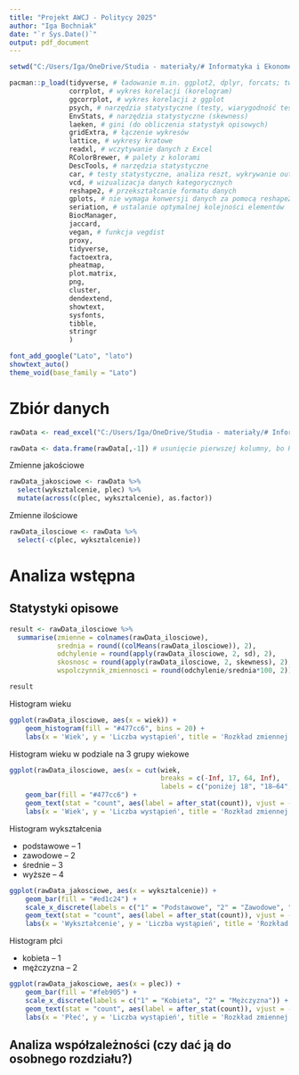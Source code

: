---
title: "Projekt AWCJ - Politycy 2025"
author: "Iga Bochniak"
date: "`r Sys.Date()`"
output: pdf_document
---

```{r Sciezka, echo = FALSE}
setwd("C:/Users/Iga/OneDrive/Studia - materiały/# Informatyka i Ekonometria/0.2 SEMESTR II/Analiza wielowymiarowa cech jakościowych/Laboratoria/PROJEKT")
```

```{r Pakiety, echo = FALSE, message = FALSE, warning = FALSE}
pacman::p_load(tidyverse, # ładowanie m.in. ggplot2, dplyr, forcats; tworzenie kodów z operatorem pipe %>% 
               corrplot, # wykres korelacji (korelogram)
               ggcorrplot, # wykres korelacji z ggplot
               psych, # narzędzia statystyczne (testy, wiarygodność testów, analizy) 
               EnvStats, # narzędzia statystyczne (skewness) 
               laeken, # gini (do obliczenia statystyk opisowych) 
               gridExtra, # łączenie wykresów
               lattice, # wykresy kratowe
               readxl, # wczytywanie danych z Excel     
               RColorBrewer, # palety z kolorami
               DescTools, # narzędzia statystyczne
               car, # testy statystyczne, analiza reszt, wykrywanie outliers'ów 
               vcd, # wizualizacja danych kategorycznych
               reshape2, # przekształcanie formatu danych 
               gplots, # nie wymaga konwersji danych za pomocą reshape2 jak ggplot2 
               seriation, # ustalanie optymalnej kolejności elementów
               BiocManager,
               jaccard,
               vegan, # funkcja vegdist
               proxy,
               tidyverse,
               factoextra,
               pheatmap,
               plot.matrix,
               png,
               cluster,
               dendextend,
               showtext,
               sysfonts,
               tibble,
               stringr
               )
```

```{r Ustawienie czcionki, echo = FALSE}
font_add_google("Lato", "lato")
showtext_auto()
theme_void(base_family = "Lato")
```

# Zbiór danych

```{r Import danych}
rawData <- read_excel("C:/Users/Iga/OneDrive/Studia - materiały/# Informatyka i Ekonometria/0.2 SEMESTR II/Analiza wielowymiarowa cech jakościowych/Laboratoria/PROJEKT/BAZA POLITYCY 2025.xlsx", )
```


```{r Zmiana na data frame}
rawData <- data.frame(rawData[,-1]) # usunięcie pierwszej kolumny, bo R dodaje swoją
```

Zmienne jakościowe

```{r Zmienne jakosciowe}
rawData_jakosciowe <- rawData %>%
  select(wyksztalcenie, plec) %>%
  mutate(across(c(plec, wyksztalcenie), as.factor))
```

Zmienne ilościowe

```{r Zmienne ilosciowe}
rawData_ilosciowe <- rawData %>%
  select(-c(plec, wyksztalcenie))
```

# Analiza wstępna

## Statystyki opisowe

```{r Statystyki opisowe, warning = FALSE, message = FALSE}
result <- rawData_ilosciowe %>% 
  summarise(zmienne = colnames(rawData_ilosciowe),
            srednia = round((colMeans(rawData_ilosciowe)), 2),
            odchylenie = round(apply(rawData_ilosciowe, 2, sd), 2),
            skosnosc = round(apply(rawData_ilosciowe, 2, skewness), 2),
            wspolczynnik_zmiennosci = round(odchylenie/srednia*100, 2))

result
```


Histogram wieku

```{r Histogram wieku}
ggplot(rawData_ilosciowe, aes(x = wiek)) +
    geom_histogram(fill = "#477cc6", bins = 20) +
    labs(x = 'Wiek', y = 'Liczba wystąpień', title = 'Rozkład zmiennej wiek')
```

Histogram wieku w podziale na 3 grupy wiekowe

```{r Histogram wieku w podziale na 3 grupy wiekowe}
ggplot(rawData_ilosciowe, aes(x = cut(wiek,
                                      breaks = c(-Inf, 17, 64, Inf),
                                      labels = c("poniżej 18", "18–64", "65+")))) +
    geom_bar(fill = "#477cc6") +
    geom_text(stat = "count", aes(label = after_stat(count)), vjust = -0.5) +
    labs(x = 'Wiek', y = 'Liczba wystąpień', title = 'Rozkład zmiennej wiek')
```

Histogram wykształcenia

* podstawowe -- 1
* zawodowe -- 2 
* średnie -- 3
* wyższe -- 4

```{r Histogram wykształcenia}
ggplot(rawData_jakosciowe, aes(x = wyksztalcenie)) +
    geom_bar(fill = "#ed1c24") +
    scale_x_discrete(labels = c("1" = "Podstawowe", "2" = "Zawodowe", "3" = "Średnie", "4" = "Wyższe")) +
    geom_text(stat = "count", aes(label = after_stat(count)), vjust = -0.5) +
    labs(x = 'Wykształcenie', y = 'Liczba wystąpień', title = 'Rozkład zmiennej wykształcenie')
```

Histogram płci

* kobieta -- 1
* mężczyzna -- 2

```{r Histogram plci}
ggplot(rawData_jakosciowe, aes(x = plec)) +
    geom_bar(fill = "#feb905") +
    scale_x_discrete(labels = c("1" = "Kobieta", "2" = "Mężczyzna")) +
    geom_text(stat = "count", aes(label = after_stat(count)), vjust = -0.5) +
    labs(x = 'Płeć', y = 'Liczba wystąpień', title = 'Rozkład zmiennej płeć')
```



## Analiza współzależności (czy dać ją do osobnego rozdziału?)



